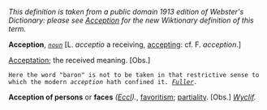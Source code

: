 ''This definition is taken from a public domain 1913 edition of Webster's Dictionary: please see [[Acception]] for the new Wiktionary definition of this term.''

'''Acception''', ''<code>[[noun (part of speech)|noun]]</code>'' [L. ''acceptio'' a receiving, [[accepting]]: cf. F. ''acception''.]

[[Acceptation]]; the received meaning. [Obs.]

<code>Here the word "baron" is not to be taken in that restrictive sense to which the modern ''acception'' hath confined it. ''[[Fuller (source)|Fuller]].''</code>

'''Acception of persons''' or '''faces''' ''([[Eccl (subject)|Eccl]]).'', [[favoritism]]; [[partiality]]. [Obs.] ''[[Wyclif (source)|Wyclif]].''